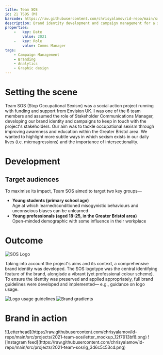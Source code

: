 ```yaml
---
title: Team SOS
id: 21 TSOS (M)
barcode: https://raw.githubusercontent.com/chrisyalamov/id-repo/main/src/projects/2021-team-sos/barcode.jpg
description: Brand identity development and campaign management for a social action project aiming to tackle sexism.
properties:
    -   key: Date
        value: 2021
    -   key: Role
        value: Comms Manager
tags:
    - Campaign Management
    - Branding
    - Analytics
    - Graphic design
---
```


# Setting the scene
Team SOS (Stop Occupational Sexism) was a social action project running with funding and support from Envision UK. I was one of the 6 team members and assumed the role of Stakeholder Communications Manager, developing our brand identity and campaigns to keep in touch with the project's stakeholders. Our aim was to tackle occupational sexism through improving awareness and education within the Greater Bristol area. We wanted to highlight more subtle ways in which sexism exists in our daily lives (i.e. microagressions) and the importance of intersectionality.

# Development
## Target audiences
To maximise its impact, Team SOS aimed to target two key groups—

- **Young students (primary school age)**  
Age at which learned/conditioned misogynistic behaviours and unconscious biases can be unlearned
- **Young professionals (aged 18-25, in the Greater Bristol area)**  
Open-minded demographic with some influence in their workplace

# Outcome
![SOS Logo](https://raw.githubusercontent.com/chrisyalamov/id-repo/main/src/projects/2021-team-sos/logo_pattern_d9a71eb225.jpg)

Taking into account the project's aims and its context, a comprehensive brand identity was developed. The SOS logotype was the central identifying feature of the brand, alongisde a vibrant (yet professional colour scheme). To ensure the identity was preserved and applied appropriately, full brand guidelines were developed and implemented— e.g., guidance on logo usage.

![Logo usage guidelines](https://raw.githubusercontent.com/chrisyalamov/id-repo/main/src/projects/2021-team-sos/brand_guidelines_1ad0d52f9b.jpg)
![Brand gradients](https://raw.githubusercontent.com/chrisyalamov/id-repo/main/src/projects/2021-team-sos/gradients_ec66069f94.jpg)

# Brand in action
<Carousel>
![Letterhead](https://raw.githubusercontent.com/chrisyalamov/id-repo/main/src/projects/2021-team-sos/letter_mockup_12f7913bf8.png)
![Instagram feed](https://raw.githubusercontent.com/chrisyalamov/id-repo/main/src/projects/2021-team-sos/ig_3d6c5c53cd.png)
</Carousel>